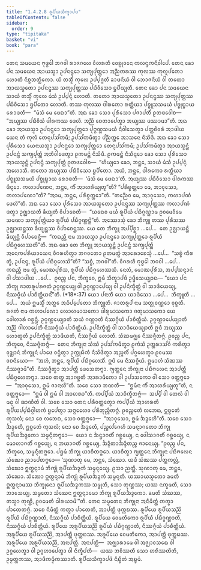 ```yaml
---
title: "1.4.2.8 ᩁᩪᨸᩥᨿᩈᩥᨠ᩠ᨡᩣᨸᨴ"
tableOfContents: false
sidebar:
  order: 9
type: "tipitaka"
basket: "vi"
book: "para"
---
```



<DynamicBreadcrumb />

<Division number="582" book="para">

<Paragraph number="2203" book="para">
ᨲᩮᨶ ᩈᨾᨿᩮᨶ ᨻᩩᨴ᩠ᨵᩮᩤ ᨽᨣᩅᩤ ᩁᩣᨩᨣᩉᩮ ᩅᩥᩉᩁᨲᩥ ᩅᩮᩊᩩᩅᨶᩮ ᨠᩃᨶ᩠ᨴᨠᨶᩥᩅᩤᨸᩮ. ᨲᩮᨶ ᨡᩮᩣ ᨸᨶ ᩈᨾᨿᩮᨶ ᩋᩣᨿᩈ᩠ᨾᩣ ᩏᨸᨶᨶ᩠ᨴᩮᩣ ᩈᨠ᩠ᨿᨸᩩᨲ᩠ᨲᩮᩣ ᩋᨬ᩠ᨬᨲᩁᩔ ᨠᩩᩃᩔ ᨠᩩᩃᩪᨸᨠᩮᩣ ᩉᩮᩣᨲᩥ ᨶᩥᨧ᩠ᨧᨽᨲ᩠ᨲᩥᨠᩮᩣ. ᨿᩴ ᨲᩈ᩠ᨾᩥᩴ ᨠᩩᩃᩮ ᩏᨸ᩠ᨸᨩ᩠ᨩᨲᩥ ᨡᩣᨴᨶᩦᨿᩴ ᩅᩤ ᨽᩮᩣᨩᨶᩦᨿᩴ ᩅᩤ ᨲᨲᩮᩣ ᩋᩣᨿᩈ᩠ᨾᨲᩮᩣ ᩏᨸᨶᨶ᩠ᨴᩔ ᩈᨠ᩠ᨿᨸᩩᨲ᩠ᨲᩔ ᨸᨭᩥᩅᩥᩈᩮᩣ ᨮᨸᩥᨿ᩠ᨿᨲᩥ. ᨲᩮᨶ ᨡᩮᩣ ᨸᨶ ᩈᨾᨿᩮᨶ ᩈᩣᨿᩴ ᨲᩈ᩠ᨾᩥᩴ ᨠᩩᩃᩮ ᨾᩴᩈᩴ ᩏᨸ᩠ᨸᨶ᩠ᨶᩴ ᩉᩮᩣᨲᩥ. ᨲᨲᩮᩣ ᩋᩣᨿᩈ᩠ᨾᨲᩮᩣ ᩏᨸᨶᨶ᩠ᨴᩔ ᩈᨠ᩠ᨿᨸᩩᨲ᩠ᨲᩔ ᨸᨭᩥᩅᩥᩈᩮᩣ ᨮᨸᩥᨲᩮᩣ ᩉᩮᩣᨲᩥ. ᨲᩔ ᨠᩩᩃᩔ ᨴᩤᩁᨠᩮᩣ ᩁᨲ᩠ᨲᩥᨿᩣ ᨸᨧ᩠ᨧᩪᩈᩈᨾᨿᩴ ᨸᨧ᩠ᨧᩩᨭ᩠ᨮᩣᨿ ᩁᩮᩣᨴᨲᩥ—  “ᨾᩴᩈᩴ ᨾᩮ ᨴᩮᨳᩣ”ᨲᩥ. ᩋᨳ ᨡᩮᩣ ᩈᩮᩣ ᨸᩩᩁᩥᩈᩮᩣ ᨸᨩᩣᨸᨲᩥᩴ ᩑᨲᨴᩅᩮᩤᨧ—  “ᩋᨿ᩠ᨿᩔ ᨸᨭᩥᩅᩥᩈᩴ ᨴᩤᩁᨠᩔ ᨴᩮᩉᩥ. ᩋᨬ᩠ᨬᩴ ᨧᩮᨲᩣᨸᩮᨲ᩠ᩅᩣ ᩋᨿ᩠ᨿᩔ ᨴᩔᩣᨾᩣ”ᨲᩥ.
</Paragraph>

<Paragraph number="2204" book="para">
ᩋᨳ ᨡᩮᩣ ᩋᩣᨿᩈ᩠ᨾᩣ ᩏᨸᨶᨶ᩠ᨴᩮᩣ ᩈᨠ᩠ᨿᨸᩩᨲ᩠ᨲᩮᩣ ᨸᩩᨻ᩠ᨻᨱ᩠ᩉᩈᨾᨿᩴ ᨶᩥᩅᩤᩈᩮᨲ᩠ᩅᩣ ᨸᨲ᩠ᨲᨧᩦᩅᩁᩴ ᩋᩣᨴᩤᨿ ᨿᩮᨶ ᨲᩴ ᨠᩩᩃᩴ ᨲᩮᨶᩩᨸᩈᩘᨠᨾᩥ; ᩏᨸᩈᩘᨠᨾᩥᨲ᩠ᩅᩣ ᨸᨬ᩠ᨬᨲ᩠ᨲᩮ ᩋᩣᩈᨶᩮ ᨶᩥᩈᩦᨴᩥ. ᩋᨳ ᨡᩮᩣ ᩈᩮᩣ ᨸᩩᩁᩥᩈᩮᩣ ᨿᩮᨶᩣᨿᩈ᩠ᨾᩣ ᩏᨸᨶᨶ᩠ᨴᩮᩣ ᩈᨠ᩠ᨿᨸᩩᨲ᩠ᨲᩮᩣ ᨲᩮᨶᩩᨸᩈᩘᨠᨾᩥ; ᩏᨸᩈᩘᨠᨾᩥᨲ᩠ᩅᩣ ᩋᩣᨿᩈ᩠ᨾᨶ᩠ᨲᩴ ᩏᨸᨶᨶ᩠ᨴᩴ ᩈᨠ᩠ᨿᨸᩩᨲ᩠ᨲᩴ ᩋᨽᩥᩅᩤᨴᩮᨲ᩠ᩅᩣ ᩑᨠᨾᨶ᩠ᨲᩴ ᨶᩥᩈᩦᨴᩥ. ᩑᨠᨾᨶ᩠ᨲᩴ ᨶᩥᩈᩥᨶ᩠ᨶᩮᩣ ᨡᩮᩣ ᩈᩮᩣ ᨸᩩᩁᩥᩈᩮᩣ ᩋᩣᨿᩈ᩠ᨾᨶ᩠ᨲᩴ ᩏᨸᨶᨶ᩠ᨴᩴ ᩈᨠ᩠ᨿᨸᩩᨲ᩠ᨲᩴ ᩑᨲᨴᩅᩮᩤᨧ—  “ᩉᩥᨿ᩠ᨿᩮᩣ ᨡᩮᩣ, ᨽᨶ᩠ᨲᩮ, ᩈᩣᨿᩴ ᨾᩴᩈᩴ ᩏᨸ᩠ᨸᨶ᩠ᨶᩴ ᩋᩉᩮᩣᩈᩥ. ᨲᨲᩮᩣ ᩋᨿ᩠ᨿᩔ ᨸᨭᩥᩅᩥᩈᩮᩣ ᨮᨸᩥᨲᩮᩣ. ᩋᨿᩴ, ᨽᨶ᩠ᨲᩮ, ᨴᩤᩁᨠᩮᩣ ᩁᨲ᩠ᨲᩥᨿᩣ ᨸᨧ᩠ᨧᩪᩈᩈᨾᨿᩴ ᨸᨧ᩠ᨧᩩᨭ᩠ᨮᩣᨿ ᩁᩮᩣᨴᨲᩥ—  ‘ᨾᩴᩈᩴ ᨾᩮ ᨴᩮᨳᩣ’ᨲᩥ. ᩋᨿ᩠ᨿᩔ ᨸᨭᩥᩅᩥᩈᩮᩣ ᨴᩤᩁᨠᩔ ᨴᩥᨶ᩠ᨶᩮᩣ. ᨠᩉᩣᨸᨱᩮᨶ, ᨽᨶ᩠ᨲᩮ, ᨠᩥᩴ ᩋᩣᩉᩁᩥᨿ᩠ᨿᨲᩪ”ᨲᩥ? “ᨸᩁᩥᨧ᩠ᨧᨲ᩠ᨲᩮᩣ ᨾᩮ, ᩋᩣᩅᩩᩈᩮᩣ, ᨠᩉᩣᨸᨱᩮᩣ”ᨲᩥ? “ᩋᩣᨾ, ᨽᨶ᩠ᨲᩮ, ᨸᩁᩥᨧ᩠ᨧᨲ᩠ᨲᩮᩣ”ᨲᩥ. “ᨲᨬ᩠ᨬᩮᩅ ᨾᩮ, ᩋᩣᩅᩩᩈᩮᩣ, ᨠᩉᩣᨸᨱᩴ ᨴᩮᩉᩦ”ᨲᩥ.
</Paragraph>

<Paragraph number="2205" book="para">
ᩋᨳ ᨡᩮᩣ ᩈᩮᩣ ᨸᩩᩁᩥᩈᩮᩣ ᩋᩣᨿᩈ᩠ᨾᨲᩮᩣ ᩏᨸᨶᨶ᩠ᨴᩔ ᩈᨠ᩠ᨿᨸᩩᨲ᩠ᨲᩔ ᨠᩉᩣᨸᨱᩴ ᨴᨲ᩠ᩅᩣ ᩏᨩ᩠ᨫᩣᨿᨲᩥ ᨡᩥᨿ᩠ᨿᨲᩥ ᩅᩥᨸᩣᨧᩮᨲᩥ—  “ᨿᨳᩮᩅ ᨾᨿᩴ ᩁᩪᨸᩥᨿᩴ ᨸᨭᩥᨣ᩠ᨣᨱ᩠ᩉᩣᨾ ᩑᩅᨾᩮᩅᩥᨾᩮ ᩈᨾᨱᩣ ᩈᨠ᩠ᨿᨸᩩᨲ᩠ᨲᩥᨿᩣ ᩁᩪᨸᩥᨿᩴ ᨸᨭᩥᨣ᩠ᨣᨱ᩠ᩉᨶ᩠ᨲᩦ”ᨲᩥ. ᩋᩔᩮᩣᩈᩩᩴ ᨡᩮᩣ ᨽᩥᨠ᩠ᨡᩪ ᨲᩔ ᨸᩩᩁᩥᩈᩔ ᩏᨩ᩠ᨫᩣᨿᨶ᩠ᨲᩔ ᨡᩥᨿ᩠ᨿᨶ᩠ᨲᩔ ᩅᩥᨸᩣᨧᩮᨶ᩠ᨲᩔ. ᨿᩮ ᨲᩮ ᨽᩥᨠ᩠ᨡᩪ ᩋᨸ᩠ᨸᩥᨧ᩠ᨨᩣ …ᨸᩮ…  ᨲᩮ ᩏᨩ᩠ᨫᩣᨿᨶ᩠ᨲᩥ ᨡᩥᨿ᩠ᨿᨶ᩠ᨲᩥ ᩅᩥᨸᩣᨧᩮᨶ᩠ᨲᩥ—  “ᨠᨳᨬ᩠ᩉᩥ ᨶᩣᨾ ᩋᩣᨿᩈ᩠ᨾᩣ ᩏᨸᨶᨶ᩠ᨴᩮᩣ ᩈᨠ᩠ᨿᨸᩩᨲ᩠ᨲᩮᩣ ᩁᩪᨸᩥᨿᩴ ᨸᨭᩥᨣ᩠ᨣᩉᩮᩔᨲᩦ”ᨲᩥ.
</Paragraph>

<Paragraph number="2206" book="para">
ᩋᨳ ᨡᩮᩣ ᨲᩮ ᨽᩥᨠ᩠ᨡᩪ ᩋᩣᨿᩈ᩠ᨾᨶ᩠ᨲᩴ ᩏᨸᨶᨶ᩠ᨴᩴ ᩈᨠ᩠ᨿᨸᩩᨲ᩠ᨲᩴ ᩋᨶᩮᨠᨸᩁᩥᨿᩣᨿᩮᨶ ᩅᩥᨣᩁᩉᩥᨲ᩠ᩅᩣ ᨽᨣᩅᨲᩮᩣ ᩑᨲᨾᨲ᩠ᨳᩴ ᩋᩣᩁᩮᩣᨧᩮᩈᩩᩴ …ᨸᩮ…  “ᩈᨧ᩠ᨧᩴ ᨠᩥᩁ ᨲ᩠ᩅᩴ, ᩏᨸᨶᨶ᩠ᨴ, ᩁᩪᨸᩥᨿᩴ ᨸᨭᩥᨣ᩠ᨣᩉᩮᩈᩦ”ᨲᩥ? “ᩈᨧ᩠ᨧᩴ, ᨽᨣᩅᩤ”ᨲᩥ. ᩅᩥᨣᩁᩉᩥ ᨻᩩᨴ᩠ᨵᩮᩤ ᨽᨣᩅᩤ …ᨸᩮ…  ᨠᨳᨬ᩠ᩉᩥ ᨶᩣᨾ ᨲ᩠ᩅᩴ, ᨾᩮᩣᨥᨸᩩᩁᩥᩈ, ᩁᩪᨸᩥᨿᩴ ᨸᨭᩥᨣ᩠ᨣᩉᩮᩔᩈᩥ. ᨶᩮᨲᩴ, ᨾᩮᩣᨥᨸᩩᩁᩥᩈ, ᩋᨸ᩠ᨸᩈᨶ᩠ᨶᩣᨶᩴ ᩅᩤ ᨸᩈᩣᨴᩤᨿ …ᨸᩮ…  ᩑᩅᨬ᩠ᨧ ᨸᨶ, ᨽᩥᨠ᩠ᨡᩅᩮ, ᩍᨾᩴ ᩈᩥᨠ᩠ᨡᩣᨸᨴᩴ ᩏᨴ᩠ᨴᩥᩈᩮᨿ᩠ᨿᩣᨳ—
</Paragraph>

</Division>
<Division number="583" book="para">

<Paragraph number="2207" book="para">
<Emphasis>“ᨿᩮᩣ ᨸᨶ ᨽᩥᨠ᩠ᨡᩩ ᨩᩣᨲᩁᩪᨸᩁᨩᨲᩴ ᩏᨣ᩠ᨣᨱ᩠ᩉᩮᨿ᩠ᨿ ᩅᩤ ᩏᨣ᩠ᨣᨱ᩠ᩉᩣᨸᩮᨿ᩠ᨿ ᩅᩤ ᩏᨸᨶᩥᨠ᩠ᨡᩥᨲ᩠ᨲᩴ ᩅᩤ ᩈᩣᨴᩥᨿᩮᨿ᩠ᨿ, ᨶᩥᩔᨣ᩠ᨣᩥᨿᩴ ᨸᩣᨧᩥᨲ᩠ᨲᩥᨿᨶ᩺”</Emphasis>ᨲᩥ. (*18*:<Emphasis>37</Emphasis>)
</Paragraph>

</Division>
<Division number="584" book="para">

<Paragraph number="2208" book="para">
<Emphasis>ᨿᩮᩣ ᨸᨶᩣ</Emphasis>ᨲᩥ ᨿᩮᩣ ᨿᩣᨴᩥᩈᩮᩣ …ᨸᩮ…  <Emphasis>ᨽᩥᨠ᩠ᨡᩪ</Emphasis>ᨲᩥ …ᨸᩮ…  ᩋᨿᩴ ᩍᨾᩈ᩠ᨾᩥᩴ ᩋᨲ᩠ᨳᩮ ᩋᨵᩥᨸ᩠ᨸᩮᨲᩮᩣ ᨽᩥᨠ᩠ᨡᩪᨲᩥ.
</Paragraph>

<Paragraph number="2209" book="para">
<Emphasis>ᨩᩣᨲᩁᩪᨸᩴ</Emphasis> ᨶᩣᨾ ᩈᨲ᩠ᨳᩩᩅᨱ᩠ᨱᩮᩣ ᩅᩩᨧ᩠ᨧᨲᩥ.
</Paragraph>

<Paragraph number="2210" book="para">
<Emphasis>ᩁᨩᨲᩴ</Emphasis> ᨶᩣᨾ ᨠᩉᩣᨸᨱᩮᩣ ᩃᩮᩣᩉᨾᩣᩈᨠᩮᩣ ᨴᩤᩁᩩᨾᩣᩈᨠᩮᩣ ᨩᨲᩩᨾᩣᩈᨠᩮᩣ ᨿᩮ ᩅᩮᩤᩉᩣᩁᩴ ᨣᨧ᩠ᨨᨶ᩠ᨲᩥ.
</Paragraph>

<Paragraph number="2211" book="para">
<Emphasis>ᩏᨣ᩠ᨣᨱ᩠ᩉᩮᨿ᩠ᨿᩣ</Emphasis>ᨲᩥ ᩈᨿᩴ ᨣᨱ᩠ᩉᩣᨲᩥ ᨶᩥᩔᨣ᩠ᨣᩥᨿᩴ ᨸᩣᨧᩥᨲ᩠ᨲᩥᨿᩴ.
</Paragraph>

<Paragraph number="2212" book="para">
<Emphasis>ᩏᨣ᩠ᨣᨱ᩠ᩉᩣᨸᩮᨿ᩠ᨿᩣ</Emphasis>ᨲᩥ ᩋᨬ᩠ᨬᩴ ᨣᩤᩉᩣᨸᩮᨲᩥ ᨶᩥᩔᨣ᩠ᨣᩥᨿᩴ ᨸᩣᨧᩥᨲ᩠ᨲᩥᨿᩴ.
</Paragraph>

<Paragraph number="2213" book="para">
<Emphasis>ᩏᨸᨶᩥᨠ᩠ᨡᩥᨲ᩠ᨲᩴ ᩅᩤ ᩈᩣᨴᩥᨿᩮᨿ᩠ᨿᩣ</Emphasis>ᨲᩥ ᩍᨴᩴ ᩋᨿ᩠ᨿᩔ ᩉᩮᩣᨲᩪᨲᩥ ᩏᨸᨶᩥᨠ᩠ᨡᩥᨲ᩠ᨲᩴ ᩈᩣᨴᩥᨿᨲᩥ, ᨶᩥᩔᨣ᩠ᨣᩥᨿᩴ ᩉᩮᩣᨲᩥ. ᩈᩴᨥᨾᨩ᩠ᨫᩮ ᨶᩥᩔᨩ᩠ᨩᩥᨲᨻ᩠ᨻᩴ. ᩑᩅᨬ᩠ᨧ ᨸᨶ, ᨽᩥᨠ᩠ᨡᩅᩮ, ᨶᩥᩔᨩ᩠ᨩᩥᨲᨻ᩠ᨻᩴ—  ᨲᩮᨶ ᨽᩥᨠ᩠ᨡᩩᨶᩣ ᩈᩴᨥᩴ ᩏᨸᩈᩘᨠᨾᩥᨲ᩠ᩅᩣ ᩑᨠᩴᩈᩴ ᩏᨲ᩠ᨲᩁᩣᩈᩘᨣᩴ ᨠᩁᩥᨲ᩠ᩅᩣ ᩅᩩᨯ᩠ᨰᩣᨶᩴ ᨽᩥᨠ᩠ᨡᩪᨶᩴ ᨸᩣᨴᩮ ᩅᨶ᩠ᨴᩥᨲ᩠ᩅᩣ ᩏᨠ᩠ᨠᩩᨭᩥᨠᩴ ᨶᩥᩈᩦᨴᩥᨲ᩠ᩅᩣ ᩋᨬ᩠ᨩᩃᩥᩴ ᨸᨣ᩠ᨣᩉᩮᨲ᩠ᩅᩣ ᩑᩅᨾᩔ ᩅᨧᨶᩦᨿᩮᩣ—  “ᩋᩉᩴ, ᨽᨶ᩠ᨲᩮ, ᩁᩪᨸᩥᨿᩴ ᨸᨭᩥᨣ᩠ᨣᩉᩮᩈᩥᩴ. ᩍᨴᩴ ᨾᩮ ᨶᩥᩔᨣ᩠ᨣᩥᨿᩴ. ᩍᨾᩣᩉᩴ ᩈᩴᨥᩔ ᨶᩥᩔᨩ᩠ᨩᩣᨾᩦ”ᨲᩥ. ᨶᩥᩔᨩ᩠ᨩᩥᨲ᩠ᩅᩣ ᩋᩣᨸᨲ᩠ᨲᩥ ᨴᩮᩈᩮᨲᨻ᩠ᨻᩣ. ᨻ᩠ᨿᨲ᩠ᨲᩮᨶ ᨽᩥᨠ᩠ᨡᩩᨶᩣ ᨸᨭᩥᨻᩃᩮᨶ ᩋᩣᨸᨲ᩠ᨲᩥ ᨸᨭᩥᨣ᩠ᨣᩉᩮᨲᨻ᩠ᨻᩣ. ᩈᨧᩮ ᨲᨲ᩠ᨳ ᩋᩣᨣᨧ᩠ᨨᨲᩥ ᩋᩣᩁᩣᨾᩥᨠᩮᩣ ᩅᩤ ᩏᨸᩣᩈᨠᩮᩣ ᩅᩤ ᩈᩮᩣ ᩅᨲ᩠ᨲᨻ᩠ᨻᩮᩣ—  “ᩋᩣᩅᩩᩈᩮᩣ, ᩍᨾᩴ ᨩᩣᨶᩣᩉᩦ”ᨲᩥ. ᩈᨧᩮ ᩈᩮᩣ ᨽᨱᨲᩥ—  “ᩍᨾᩥᨶᩣ ᨠᩥᩴ ᩋᩣᩉᩁᩥᨿ᩠ᨿᨲᩪ”ᨲᩥ, ᨶ ᩅᨲ᩠ᨲᨻ᩠ᨻᩮᩣ—  “ᩍᨾᩴ ᩅᩤ ᩍᨾᩴ ᩅᩤ ᩋᩣᩉᩁᩣ”ᨲᩥ. ᨠᨸ᩠ᨸᩥᨿᩴ ᩋᩣᨧᩥᨠ᩠ᨡᩥᨲᨻ᩠ᨻᩴ—  ᩈᨸ᩠ᨸᩥ ᩅᩤ ᨲᩮᩃᩴ ᩅᩤ ᨾᨵᩩ ᩅᩤ ᨹᩣᨱᩥᨲᩴ ᩅᩤ. ᩈᨧᩮ ᩈᩮᩣ ᨲᩮᨶ ᨸᩁᩥᩅᨲ᩠ᨲᩮᨲ᩠ᩅᩣ ᨠᨸ᩠ᨸᩥᨿᩴ ᩋᩣᩉᩁᨲᩥ ᩁᩪᨸᩥᨿᨸ᩠ᨸᨭᩥᨣ᩠ᨣᩤᩉᨠᩴ ᨮᨸᩮᨲ᩠ᩅᩣ ᩈᨻ᩠ᨻᩮᩉᩮᩅ ᨸᩁᩥᨽᩩᨬ᩠ᨩᩥᨲᨻ᩠ᨻᩴ. ᩑᩅᨬ᩠ᨧᩮᨲᩴ ᩃᨽᩮᨳ, ᩍᨧ᩠ᨧᩮᨲᩴ ᨠᩩᩈᩃᩴ; ᨶᩮᩣ ᨧᩮ ᩃᨽᩮᨳ, ᩈᩮᩣ ᩅᨲ᩠ᨲᨻ᩠ᨻᩮᩣ—  “ᩋᩣᩅᩩᩈᩮᩣ, ᩍᨾᩴ ᨨᨯ᩠ᨯᩮᩉᩦ”ᨲᩥ. ᩈᨧᩮ ᩈᩮᩣ ᨨᨯ᩠ᨯᩮᨲᩥ, ᩍᨧ᩠ᨧᩮᨲᩴ ᨠᩩᩈᩃᩴ; ᨶᩮᩣ ᨧᩮ ᨨᨯ᩠ᨯᩮᨲᩥ, ᨸᨬ᩠ᨧᩉᩘᨣᩮᩉᩥ ᩈᨾᨶ᩠ᨶᩣᨣᨲᩮᩣ ᨽᩥᨠ᩠ᨡᩩ ᩁᩪᨸᩥᨿᨨᨯ᩠ᨯᨠᩮᩣ ᩈᨾ᩠ᨾᨶ᩠ᨶᩥᨲᨻ᩠ᨻᩮᩣ—  ᨿᩮᩣ ᨶ ᨨᨶ᩠ᨴᩣᨣᨲᩥᩴ ᨣᨧ᩠ᨨᩮᨿ᩠ᨿ, ᨶ ᨴᩮᩤᩈᩣᨣᨲᩥᩴ ᨣᨧ᩠ᨨᩮᨿ᩠ᨿ, ᨶ ᨾᩮᩣᩉᩣᨣᨲᩥᩴ ᨣᨧ᩠ᨨᩮᨿ᩠ᨿ, ᨶ ᨽᨿᩣᨣᨲᩥᩴ ᨣᨧ᩠ᨨᩮᨿ᩠ᨿ, ᨨᨯ᩠ᨯᩥᨲᩣᨨᨯ᩠ᨯᩥᨲᨬ᩠ᨧ ᨩᩣᨶᩮᨿ᩠ᨿ. “ᩑᩅᨬ᩠ᨧ ᨸᨶ, ᨽᩥᨠ᩠ᨡᩅᩮ, ᩈᨾ᩠ᨾᨶ᩠ᨶᩥᨲᨻ᩠ᨻᩮᩣ. ᨸᨮᨾᩴ ᨽᩥᨠ᩠ᨡᩩ ᨿᩣᨧᩥᨲᨻ᩠ᨻᩮᩣ. ᨿᩣᨧᩥᨲ᩠ᩅᩣ ᨻ᩠ᨿᨲ᩠ᨲᩮᨶ ᨽᩥᨠ᩠ᨡᩩᨶᩣ ᨸᨭᩥᨻᩃᩮᨶ ᩈᩴᨥᩮᩣ ᨬᩣᨸᩮᨲᨻ᩠ᨻᩮᩣ—
</Paragraph>

</Division>
<Division number="585" book="para">

<Paragraph number="2214" book="para">
‘ᩈᩩᨱᩣᨲᩩ ᨾᩮ, ᨽᨶ᩠ᨲᩮ, ᩈᩴᨥᩮᩣ. ᨿᨴᩥ ᩈᩴᨥᩔ ᨸᨲ᩠ᨲᨠᩃᩖᩴ, ᩈᩴᨥᩮᩣ ᩍᨲ᩠ᨳᨶ᩠ᨶᩣᨾᩴ ᨽᩥᨠ᩠ᨡᩩᩴ ᩁᩪᨸᩥᨿᨨᨯ᩠ᨯᨠᩴ ᩈᨾ᩠ᨾᨶ᩠ᨶᩮᨿ᩠ᨿ. ᩑᩈᩣ ᨬᨲ᩠ᨲᩥ.
</Paragraph>

<Paragraph number="2215" book="para">
ᩈᩩᨱᩣᨲᩩ ᨾᩮ, ᨽᨶ᩠ᨲᩮ, ᩈᩴᨥᩮᩣ. ᩈᩴᨥᩮᩣ ᩍᨲ᩠ᨳᨶ᩠ᨶᩣᨾᩴ ᨽᩥᨠ᩠ᨡᩩᩴ ᩁᩪᨸᩥᨿᨨᨯ᩠ᨯᨠᩴ ᩈᨾ᩠ᨾᨶ᩠ᨶᨲᩥ. ᨿᩔᩣᨿᩈ᩠ᨾᨲᩮᩣ ᨡᨾᨲᩥ ᩍᨲ᩠ᨳᨶ᩠ᨶᩣᨾᩔ ᨽᩥᨠ᩠ᨡᩩᨶᩮᩣ ᩁᩪᨸᩥᨿᨨᨯ᩠ᨯᨠᩔ ᩈᨾ᩠ᨾᩩᨲᩥ, ᩈᩮᩣ ᨲᩩᨱ᩠ᩉᩔ; ᨿᩔ ᨶᨠ᩠ᨡᨾᨲᩥ, ᩈᩮᩣ ᨽᩣᩈᩮᨿ᩠ᨿ.
</Paragraph>

<Paragraph number="2216" book="para">
ᩈᨾ᩠ᨾᨲᩮᩣ ᩈᩴᨥᩮᨶ ᩍᨲ᩠ᨳᨶ᩠ᨶᩣᨾᩮᩣ ᨽᩥᨠ᩠ᨡᩩ ᩁᩪᨸᩥᨿᨨᨯ᩠ᨯᨠᩮᩣ. ᨡᨾᨲᩥ ᩈᩴᨥᩔ, ᨲᩈ᩠ᨾᩣ ᨲᩩᨱ᩠ᩉᩦ, ᩑᩅᨾᩮᨲᩴ ᨵᩤᩁᨿᩣᨾᩦ’”ᨲᩥ.
</Paragraph>

<Paragraph number="2217" book="para">
ᨲᩮᨶ ᩈᨾ᩠ᨾᨲᩮᨶ ᨽᩥᨠ᩠ᨡᩩᨶᩣ ᩋᨶᩥᨾᩥᨲ᩠ᨲᩴ ᨠᨲ᩠ᩅᩣ ᨸᩣᨲᩮᨲᨻ᩠ᨻᩴ. ᩈᨧᩮ ᨶᩥᨾᩥᨲ᩠ᨲᩴ ᨠᨲ᩠ᩅᩣ ᨸᩣᨲᩮᨲᩥ, ᩋᩣᨸᨲ᩠ᨲᩥ ᨴᩩᨠ᩠ᨠᨭᩔ.
</Paragraph>

</Division>
<Division number="586" book="para">

<Paragraph number="2218" book="para">
ᩁᩪᨸᩥᨿᩮ ᩁᩪᨸᩥᨿᩈᨬ᩠ᨬᩦ ᩁᩪᨸᩥᨿᩴ ᨸᨭᩥᨣ᩠ᨣᨱ᩠ᩉᩣᨲᩥ, ᨶᩥᩔᨣ᩠ᨣᩥᨿᩴ ᨸᩣᨧᩥᨲ᩠ᨲᩥᨿᩴ. ᩁᩪᨸᩥᨿᩮ ᩅᩮᨾᨲᩥᨠᩮᩣ ᩁᩪᨸᩥᨿᩴ ᨸᨭᩥᨣ᩠ᨣᨱ᩠ᩉᩣᨲᩥ, ᨶᩥᩔᨣ᩠ᨣᩥᨿᩴ ᨸᩣᨧᩥᨲ᩠ᨲᩥᨿᩴ. ᩁᩪᨸᩥᨿᩮ ᩋᩁᩪᨸᩥᨿᩈᨬ᩠ᨬᩦ ᩁᩪᨸᩥᨿᩴ ᨸᨭᩥᨣ᩠ᨣᨱ᩠ᩉᩣᨲᩥ, ᨶᩥᩔᨣ᩠ᨣᩥᨿᩴ ᨸᩣᨧᩥᨲ᩠ᨲᩥᨿᩴ.
</Paragraph>

<Paragraph number="2219" book="para">
ᩋᩁᩪᨸᩥᨿᩮ ᩁᩪᨸᩥᨿᩈᨬ᩠ᨬᩦ, ᩋᩣᨸᨲ᩠ᨲᩥ ᨴᩩᨠ᩠ᨠᨭᩔ. ᩋᩁᩪᨸᩥᨿᩮ ᩅᩮᨾᨲᩥᨠᩮᩣ, ᩋᩣᨸᨲ᩠ᨲᩥ ᨴᩩᨠ᩠ᨠᨭᩔ. ᩋᩁᩪᨸᩥᨿᩮ ᩋᩁᩪᨸᩥᨿᩈᨬ᩠ᨬᩦ, ᩋᨶᩣᨸᨲ᩠ᨲᩥ.
</Paragraph>

<Paragraph number="2220" book="para">
ᩋᨶᩣᨸᨲ᩠ᨲᩥ—  ᩋᨩ᩠ᨫᩣᩁᩣᨾᩮ ᩅᩤ ᩋᨩ᩠ᨫᩣᩅᩈᨳᩮ ᩅᩤ ᩏᨣ᩠ᨣᩉᩮᨲ᩠ᩅᩣ ᩅᩤ ᩏᨣ᩠ᨣᩉᩣᨸᩮᨲ᩠ᩅᩣ ᩅᩤ ᨶᩥᨠ᩠ᨡᩥᨸᨲᩥ—  ᨿᩔ ᨽᩅᩥᩔᨲᩥ ᩈᩮᩣ ᩉᩁᩥᩔᨲᩦᨲᩥ, ᩏᨾ᩠ᨾᨲ᩠ᨲᨠᩔ, ᩋᩣᨴᩥᨠᨾ᩠ᨾᩥᨠᩔᩣᨲᩥ.

</Paragraph>
</Division>

<Paragraph number="2221" type="center" book="para">
ᩁᩪᨸᩥᨿᩈᩥᨠ᩠ᨡᩣᨸᨴᩴ ᨶᩥᨭ᩠ᨮᩥᨲᩴ ᩋᨭ᩠ᨮᨾᩴ.
</Paragraph>